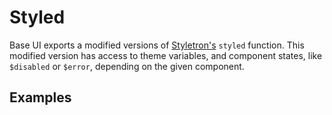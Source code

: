 <!--
Copyright (c) 2018 Uber Technologies, Inc.

This source code is licensed under the MIT license found in the
LICENSE file in the root directory of this source tree.
-->




# Styled

Base UI exports a modified versions of [Styletron's](https://styletron.js.org/global.html#styled) `styled` function.
This modified version has access to theme variables, and component states, like `$disabled` or `$error`, depending
on the given component.

## Examples

<Example title="Styled reading from Theme values" path="examples/styled/basic.js">
  <StyledBasic />
</Example>

<Example title="Styled overriding subcomponents" path="examples/styled/overrides.js">
  <StyledOverrides />
</Example>

